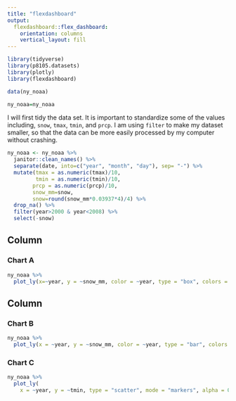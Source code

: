 ```yaml
---
title: "flexdashboard"
output: 
  flexdashboard::flex_dashboard:
    orientation: columns
    vertical_layout: fill
---
```


```r
library(tidyverse)
library(p8105.datasets)
library(plotly)
library(flexdashboard)
```

```r
data(ny_noaa)

ny_noaa=ny_noaa
```

I will first tidy the data set. It is important to standardize some of the values including, `snow`, `tmax`, `tmin`, and `prcp`. I am using `filter` to make my dataset smaller, so that the data can be more easily processed by my computer without crashing.

```r
ny_noaa <- ny_noaa %>% 
  janitor::clean_names() %>%
  separate(date, into=c("year", "month", "day"), sep= "-") %>%
  mutate(tmax = as.numeric(tmax)/10,
         tmin = as.numeric(tmin)/10,
        prcp = as.numeric(prcp)/10,
        snow_mm=snow, 
        snow=round(snow_mm*0.03937*4)/4) %>% 
  drop_na() %>% 
  filter(year>2000 & year<2008) %>% 
  select(-snow)
```

Column {data-width=650}
-----------------------------------------------------------------------

### Chart A

```r
ny_noaa %>% 
  plot_ly(x=~year, y = ~snow_mm, color = ~year, type = "box", colors = "viridis")
```

Column {data-width=350}
-----------------------------------------------------------------------

### Chart B

```r
ny_noaa %>% 
  plot_ly(x = ~year, y = ~snow_mm, color = ~year, type = "bar", colors = "viridis")
```

### Chart C

```r
ny_noaa %>%
  plot_ly(
    x = ~year, y = ~tmin, type = "scatter", mode = "markers", alpha = 0.5)
```

